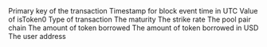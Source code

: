 <ParamField path="transaction_hash">
Primary key of the transaction
</ParamField>
<ParamField path="Time">
Timestamp for block event time in UTC
</ParamField>
<ParamField path="token_0">
Value of isToken0
</ParamField>
<ParamField path="transaction_type">
Type of transaction
</ParamField>
<ParamField path="maturity">
The maturity
</ParamField>
<ParamField path="strike">
The strike rate
</ParamField>
<ParamField path="pool_pair">
The pool pair
</ParamField>
<ParamField path="Chain">
chain
</ParamField>
<ParamField path="Token_Amount">
The amount of token borrowed
</ParamField>
<ParamField path="USD_Amount">
The amount of token borrowed in USD
</ParamField>
<ParamField path="User">
The user address
</ParamField>
